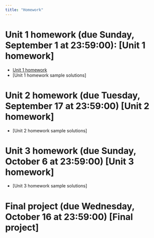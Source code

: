 ```yaml
---
title: "Homework"
---
```


# Unit 1 homework (due Sunday, September 1 at 23:59:00): [Unit 1 homework]

  - [Unit 1 homework](homeworks/Unit 1 homework/homework1.zip)
  - [Unit 1 homework sample solutions]

# Unit 2 homework (due Tuesday, September 17 at 23:59:00) [Unit 2 homework]

  - [Unit 2 homework sample solutions]

# Unit 3 homework (due Sunday, October 6 at 23:59:00) [Unit 3 homework]

  - [Unit 3 homework sample solutions]

# Final project (due Wednesday, October 16 at 23:59:00) [Final project]
